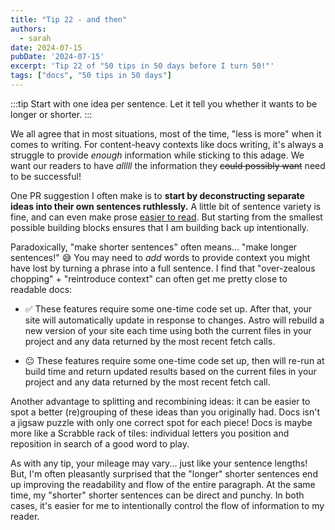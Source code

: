 ```yaml
---
title: "Tip 22 - and then"
authors:
  - sarah
date: 2024-07-15
pubDate: '2024-07-15'
excerpt: 'Tip 22 of "50 tips in 50 days before I turn 50!"'
tags: ["docs", "50 tips in 50 days"]
---
```


:::tip
Start with one idea per sentence. Let it tell you whether it wants to be longer or shorter.
:::

We all agree that in most situations, most of the time, "less is more" when it comes to writing. For content-heavy contexts like docs writing, it's always a struggle to provide *enough* information while sticking to this adage. We want our readers to have *alllll* the information they ~~could possibly want~~ need to be successful!



One PR suggestion I often make is to **start by deconstructing separate ideas into their own sentences ruthlessly.** A little bit of sentence variety is fine, and can even make prose [easier to read](https://www.redwoodink.com/resources/why-varying-sentence-length-engages-your-reader). But starting from the smallest possible building blocks ensures that I am building back up intentionally. 

Paradoxically, "make shorter sentences" often means... "make longer sentences!" 😅 You may need to *add* words to provide context you might have lost by turning a phrase into a full sentence. I find that "over-zealous chopping" + "reintroduce context" can often get me pretty close to readable docs:

- ✅ These features require some one-time code set up. After that, your site will automatically update in response to changes. Astro will rebuild a new version of your site each time using both the current files in your project and any data returned by the most recent fetch calls.

- 😐 These features require some one-time code set up, then will re-run at build time and return updated results based on the current files in your project and any data returned by the most recent fetch call.

Another advantage to splitting and recombining ideas: it can be easier to spot a better (re)grouping of these ideas than you originally had. Docs isn't a jigsaw puzzle with only one correct spot for each piece! Docs is maybe more like a Scrabble rack of tiles: individual letters you position and reposition in search of a good word to play.

As with any tip, your mileage may vary... just like your sentence lengths! But, I'm often pleasantly surprised that the "longer" shorter sentences end up improving the readability and flow of the entire paragraph. At the same time, my "shorter" shorter sentences can be direct and punchy. In both cases, it's easier for me to intentionally control the flow of information to my reader.


<LinkCard title="See the whole list of tips!" href="/blog/50-docs-tips-in-50-days" />